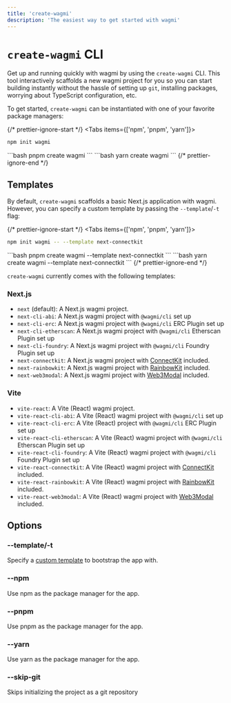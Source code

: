 ```yaml
---
title: 'create-wagmi'
description: 'The easiest way to get started with wagmi'
---
```



# `create-wagmi` CLI

Get up and running quickly with wagmi by using the `create-wagmi` CLI. This tool interactively scaffolds a new wagmi project for you so you can start building instantly without the hassle of setting up `git`, installing packages, worrying about TypeScript configuration, etc.

To get started, `create-wagmi` can be instantiated with one of your favorite package managers:

{/* prettier-ignore-start */}
<Tabs items={['npm', 'pnpm', 'yarn']}>
  <Tab>
```bash
npm init wagmi
```
  </Tab>
  <Tab>
```bash
pnpm create wagmi
```
  </Tab>
  <Tab>
```bash
yarn create wagmi
```
  </Tab>
</Tabs>
{/* prettier-ignore-end */}

## Templates

By default, `create-wagmi` scaffolds a basic Next.js application with wagmi. However, you can specify a custom template by passing the `--template`/`-t` flag:

{/* prettier-ignore-start */}
<Tabs items={['npm', 'pnpm', 'yarn']}>
  <Tab>
```bash
npm init wagmi -- --template next-connectkit
```
  </Tab>
  <Tab>
```bash
pnpm create wagmi --template next-connectkit
```
  </Tab>
  <Tab>
```bash
yarn create wagmi --template next-connectkit
```
  </Tab>
</Tabs>
{/* prettier-ignore-end */}

`create-wagmi` currently comes with the following templates:

### Next.js

- `next` (default): A Next.js wagmi project.
- `next-cli-abi`: A Next.js wagmi project with `@wagmi/cli` set up
- `next-cli-erc`: A Next.js wagmi project with `@wagmi/cli` ERC Plugin set up
- `next-cli-etherscan`: A Next.js wagmi project with `@wagmi/cli` Etherscan Plugin set up
- `next-cli-foundry`: A Next.js wagmi project with `@wagmi/cli` Foundry Plugin set up
- `next-connectkit`: A Next.js wagmi project with [ConnectKit](https://github.com/family/connectkit) included.
- `next-rainbowkit`: A Next.js wagmi project with [RainbowKit](https://github.com/rainbow-me/rainbowkit) included.
- `next-web3modal`: A Next.js wagmi project with [Web3Modal](https://github.com/WalletConnect/web3modal) included.

### Vite

- `vite-react`: A Vite (React) wagmi project.
- `vite-react-cli-abi`: A Vite (React) wagmi project with `@wagmi/cli` set up
- `vite-react-cli-erc`: A Vite (React) project with `@wagmi/cli` ERC Plugin set up
- `vite-react-cli-etherscan`: A Vite (React) wagmi project with `@wagmi/cli` Etherscan Plugin set up
- `vite-react-cli-foundry`: A Vite (React) wagmi project with `@wagmi/cli` Foundry Plugin set up
- `vite-react-connectkit`: A Vite (React) wagmi project with [ConnectKit](https://github.com/family/connectkit) included.
- `vite-react-rainbowkit`: A Vite (React) wagmi project with [RainbowKit](https://github.com/rainbow-me/rainbowkit) included.
- `vite-react-web3modal`: A Vite (React) wagmi project with [Web3Modal](https://github.com/WalletConnect/web3modal) included.

## Options

### --template/-t

Specify a [custom template](#templates) to bootstrap the app with.

### --npm

Use npm as the package manager for the app.

### --pnpm

Use pnpm as the package manager for the app.

### --yarn

Use yarn as the package manager for the app.

### --skip-git

Skips initializing the project as a git repository
